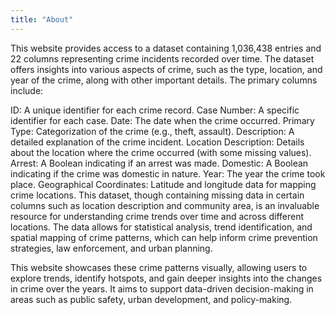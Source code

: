 ---
title: "About"
---

This website provides access to a dataset containing 1,036,438 entries and 22 columns representing crime incidents recorded over time. The dataset offers insights into various aspects of crime, such as the type, location, and year of the crime, along with other important details. The primary columns include:

ID: A unique identifier for each crime record.
Case Number: A specific identifier for each case.
Date: The date when the crime occurred.
Primary Type: Categorization of the crime (e.g., theft, assault).
Description: A detailed explanation of the crime incident.
Location Description: Details about the location where the crime occurred (with some missing values).
Arrest: A Boolean indicating if an arrest was made.
Domestic: A Boolean indicating if the crime was domestic in nature.
Year: The year the crime took place.
Geographical Coordinates: Latitude and longitude data for mapping crime locations.
This dataset, though containing missing data in certain columns such as location description and community area, is an invaluable resource for understanding crime trends over time and across different locations. The data allows for statistical analysis, trend identification, and spatial mapping of crime patterns, which can help inform crime prevention strategies, law enforcement, and urban planning.

This website showcases these crime patterns visually, allowing users to explore trends, identify hotspots, and gain deeper insights into the changes in crime over the years. It aims to support data-driven decision-making in areas such as public safety, urban development, and policy-making.
